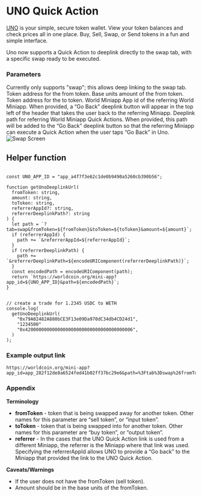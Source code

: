 # UNO Quick Action

[UNO](https://worldcoin.org/ecosystem/app_a4f7f3e62c1de0b9490a5260cb390b56) is your simple, secure token wallet.
View your token balances and check prices all in one place. Buy, Sell, Swap, or Send tokens in a fun and simple interface.

Uno now supports a Quick Action to deeplink directly to the swap tab, with a specific swap ready to be executed.

<div style={{ display: 'flex', justifyContent: 'space-between', alignItems: 'flex-start' }}>
	<div style={{ flex: 1 }}>
		<h3>Parameters</h3>
		<Properties>
			<Property name="tab" type="string" required={true}>
				Currently only supports "swap"; this allows deep linking to the swap tab.
			</Property>
			<Property name="fromToken" type="string">
				Token address for the from token.
			</Property>
			<Property name="amount" type="string">
				Base units amount of the from token.
			</Property>
			<Property name="toToken" type="string">
				Token address for the to token.
			</Property>
			<Property name="referrerAppId" type="string">
				World Miniapp App id of the referring World Miniapp. When provided, a “Go Back” deeplink button will
				appear in the top left of the header that takes the user back to the referring Miniapp.
			</Property>
			<Property name="referrerDeeplinkPath" type="string">
				Deeplink path for referring World Miniapp Quick Actions. When provided, this path will be added to the
				“Go Back” deeplink button so that the referring Miniapp can execute a Quick Action when the user taps
				“Go Back” in Uno.
			</Property>
		</Properties>
	</div>
	<div style={{ marginLeft: '20px' }}>
		<img
			src="/images/docs/mini-apps/quick-actions/uno-qa.png"
			alt="Swap Screen"
			style={{ maxWidth: '300px', height: 'auto' }}
		/>
	</div>
</div>

## Helper function

```tsx

const UNO_APP_ID = "app_a4f7f3e62c1de0b9490a5260cb390b56";

function getUnoDeeplinkUrl(
  fromToken: string,
  amount: string,
  toToken: string,
  referrerAppId?: string,
  referrerDeeplinkPath?: string
) {
  let path = `?tab=swap&fromToken=${fromToken}&toToken=${toToken}&amount=${amount}`;
  if (referrerAppId) {
    path += `&referrerAppId=${referrerAppId}`;
  }
  if (referrerDeeplinkPath) {
    path += `&referrerDeeplinkPath=${encodeURIComponent(referrerDeeplinkPath)}`;
  }
  const encodedPath = encodeURIComponent(path);
  return `https://worldcoin.org/mini-app?app_id=${UNO_APP_ID}&path=${encodedPath}`;
}


// create a trade for 1.2345 USDC to WETH
console.log(
  getUnoDeeplinkUrl(
    "0x79A02482A880bCE3F13e09Da970dC34db4CD24d1",
    "1234500"
    "0x4200000000000000000000000000000000000006",
  )
);
```

### Example output link

```
https://worldcoin.org/mini-app?app_id=app_282f12de8a6524fed41b02ff37bc29e6&path=%3Ftab%3Dswap%26fromToken%3D0x79A02482A880bCE3F13e09Da970dC34db4CD24d1%26toToken%3D0x4200000000000000000000000000000000000006%26amount%3D1234500
```

### Appendix

**Terminology**

-   **fromToken** - token that is being swapped away for another token. Other names for this parameter are “sell token”, or “input token”.
-   **toToken** - token that is being swapped into for another token. Other names for this parameter are “buy token”, or “output token”.
-   **referrer** - In the cases that the UNO Quick Action link is used from a different Miniapp, the referrer is the Miniapp where that link was used.
    Specifying the referrerAppId allows UNO to provide a “Go back” to the Miniapp that provided the link to the UNO Quick Action.

**Caveats/Warnings**

-   If the user does not have the fromToken (sell token).
-   Amount should be in the base units of the fromToken.
